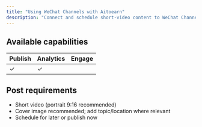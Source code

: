 ```yaml
---
title: "Using WeChat Channels with Aitoearn"
description: "Connect and schedule short‑video content to WeChat Channels from Aitoearn."
---
```


## Available capabilities

| Publish | Analytics | Engage |
| --- | --- | --- |
| ✓ | ✓ |  |

## Post requirements

- Short video (portrait 9:16 recommended)
- Cover image recommended; add topic/location where relevant
- Schedule for later or publish now
